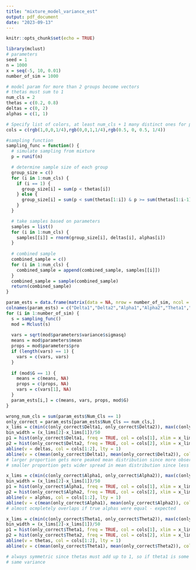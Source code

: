 ```yaml
---
title: "mixture_model_variance_est"
output: pdf_document
date: "2023-09-13"
---
```


```r
knitr::opts_chunk$set(echo = TRUE)
```

```R
library(mclust)
# parameters
seed = 1
n = 1000
x = seq(-5, 10, 0.01)
number_of_sim = 1000

# model param for more than 2 groups become vectors
# thetas must sum to 1
num_cls = 2
thetas = c(0.2, 0.8)
deltas = c(0, 2)
alphas = c(1, 1)

# Specify list of colors, at least num_cls + 1 many distinct ones for plotting
cols = c(rgb(1,0,0,1/4),rgb(0,0,1,1/4),rgb(0.5, 0, 0.5, 1/4))
```
```r
#sampling function
sampling_func = function() {
  # simulate sampling from mixture
  p = runif(n)

  # determine sample size of each group
  group_size = c()
  for (i in 1:num_cls) {
    if (i == 1) {
      group_size[i] = sum(p < thetas[i])
    } else {
      group_size[i] = sum(p < sum(thetas[1:i]) & p >= sum(thetas[1:i-1]))
    }
  }

  # take samples based on parameters
  samples = list()
  for (i in 1:num_cls) {
    samples[[i]] = rnorm(group_size[i], deltas[i], alphas[i])
  }
  
  # combined sample
  combined_sample = c()
  for (i in 1:num_cls) {
    combined_sample = append(combined_sample, samples[[i]])
  }
  combined_sample = sample(combined_sample)
  return(combined_sample)
}
```

```r
param_ests = data.frame(matrix(data = NA, nrow = number_of_sim, ncol = 7))
colnames(param_ests) = c("Delta1","Delta2","Alpha1","Alpha2","Theta1","Theta2", "Num_Cls")
for (i in 1:number_of_sim) {
  s = sampling_func()
  mod = Mclust(s)
  
  vars = sqrt(mod$parameters$variance$sigmasq)
  means = mod$parameters$mean
  props = mod$parameters$pro
  if (length(vars) == 1) {
    vars = c(vars, vars)
  }
  
  if (mod$G == 1) {
    means = c(means, NA)
    props = c(props, NA)
    vars = c(vars[1], NA)
  }
  param_ests[i,] = c(means, vars, props, mod$G)
}

```


```r
wrong_num_cls = sum(param_ests$Num_Cls == 1)
only_correct = param_ests[param_ests$Num_Cls == num_cls,]
x_lims = c(min(c(only_correct$Delta1, only_correct$Delta2)), max(c(only_correct$Delta1, only_correct$Delta2)))
bin_width = (x_lims[2]-x_lims[1])/50
p1 = hist(only_correct$Delta1, freq = TRUE, col = cols[1], xlim = x_lims, ylim = c(0, 300), breaks = seq(x_lims[1], x_lims[2], bin_width), main = "Histogram of Delta Estimates", xlab = "Delta Estimates")
p2 = hist(only_correct$Delta2, freq = TRUE, col = cols[2], xlim = x_lims, breaks = seq(x_lims[1], x_lims[2], bin_width), add = TRUE)
abline(v = deltas, col = cols[1:2], lty = 1)
abline(v = c(mean(only_correct$Delta1), mean(only_correct$Delta2)), col = cols[1:2], lty = 2)
# larger proportion gets more peaked mean distribution since more observations
# smaller proportion gets wider spread in mean distribution since less observations 
```

```r
x_lims = c(min(c(only_correct$Alpha1, only_correct$Alpha2)), max(c(only_correct$Alpha1, only_correct$Alpha2)))
bin_width = (x_lims[2]-x_lims[1])/50
p1 = hist(only_correct$Alpha1, freq = TRUE, col = cols[1], xlim = x_lims, ylim = c(0, 50), breaks = seq(x_lims[1], x_lims[2], bin_width), main = "Histogram of Alpha Estimates", xlab = "Alpha Estimates")
p2 = hist(only_correct$Alpha2, freq = TRUE, col = cols[2], xlim = x_lims, breaks = seq(x_lims[1], x_lims[2], bin_width), add = TRUE)
abline(v = alphas, col = cols[1:2], lty = 1)
abline(v = c(mean(only_correct$Alpha1), mean(only_correct$Alpha2)), col = cols[1:2], lty = 2)
# almost ocmpletely overlaps if true alphas were equal - expected
```

```r
x_lims = c(min(c(only_correct$Theta1, only_correct$Theta2)), max(c(only_correct$Theta1, only_correct$Theta2)))
bin_width = (x_lims[2]-x_lims[1])/50
p1 = hist(only_correct$Theta1, freq = TRUE, col = cols[1], xlim = x_lims, ylim = c(0, 200), breaks = seq(x_lims[1], x_lims[2], bin_width), main = "Histogram of Theta Estimates", xlab = "Theta Estimates")
p2 = hist(only_correct$Theta2, freq = TRUE, col = cols[2], xlim = x_lims, breaks = seq(x_lims[1], x_lims[2], bin_width), add = TRUE)
abline(v = thetas, col = cols[1:2], lty = 1)
abline(v = c(mean(only_correct$Theta1), mean(only_correct$Theta2)), col = cols[1:2], lty = 2)

# always symmetric since thetas must add up to 1, so if theta1 is some value, theta2 must be 1 - theta1
# same variance 
```